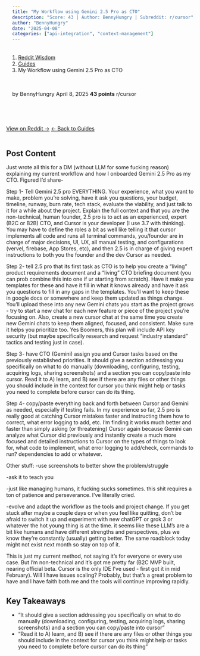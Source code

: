 ```yaml
---
title: "My Workflow using Gemini 2.5 Pro as CTO"
description: "Score: 43 | Author: BennyHungry | Subreddit: r/cursor"
author: "BennyHungry"
date: "2025-04-08"
categories: ["api-integration", "context-management"]
---
```


<nav aria-label="breadcrumb">
  <ol class="breadcrumb">
    <li class="breadcrumb-item"><a href="../../../index.html">Reddit Wisdom</a></li>
    <li class="breadcrumb-item"><a href="../../index.html">Guides</a></li>
    <li class="breadcrumb-item active" aria-current="page">My Workflow using Gemini 2.5 Pro as CTO</li>
  </ol>
</nav>

<div class="post-meta">
  <span class="author">by BennyHungry</span>
  <span class="date">April 8, 2025</span>
  <span class="score">43 points</span>
  <span class="subreddit">r/cursor</span>
</div>

<div class="post-actions">
  <a href="https://reddit.com/r/cursor/comments/1juhi7j/my_workflow_using_gemini_25_pro_as_cto/" target="_blank" class="btn btn-primary">View on Reddit →</a>
  <a href="../../" class="btn btn-outline-secondary">← Back to Guides</a>
</div>

## Post Content

Just wrote all this for a DM (without LLM for some fucking reason) explaining my current workflow and how I onboarded Gemini 2.5 Pro as my CTO. Figured I’d share-

Step 1- Tell Gemini 2.5 pro EVERYTHING. Your experience, what you want to make, problem you’re solving, have it ask you questions, your budget, timeline, runway, burn rate, tech stack, evaluate the viability, and just talk to it for a while about the project. Explain the full context and that you are the non-technical, human founder, 2.5 pro is to act as an experienced, expert (B2C or B2B) CTO, and Cursor is your developer (I use 3.7 with thinking). You may have to define the roles a bit as well like telling it that cursor implements all code and runs all terminal commands, you/founder are in charge of major decisions, UI, UX, all manual testing, and configurations (vervel, firebase, App Stores, etc), and then 2.5 is in charge of giving expert instructions to both you the founder and the dev Cursor as needed. 

Step 2- tell 2.5 pro that its first task as CTO is to help you create a “living” product requirements document and a “living” CTO briefing document (you can prob combine this into one if ur starting from scratch). Have it make you templates for these and have it fill in what it knows already and have it ask you questions to fill in any gaps in the templates. You’ll want to keep these in google docs or somewhere and keep them updated as things change. You’ll upload these into any new Gemini chats you start as the project grows - try to start a new chat for each new feature or piece of the project you’re focusing on. Also, create a new cursor chat at the same time you create new Gemini chats to keep them aligned, focused, and consistent. Make sure it helps you prioritize too. Yes Boomers, this plan will include API key security (but maybe specifically research and request “industry standard” tactics and testing just in case). 

Step 3- have CTO (Gemini) assign you and Cursor tasks based on the previously established priorities. It should give a section addressing you specifically on what to do manually (downloading, configuring, testing, acquiring logs, sharing screenshots) and a section you can copy/paste into cursor.  Read it to A) learn, and B) see if there are any files or other things you should include in the context for cursor you think might help or tasks you need to complete before cursor can do its thing. 

Step 4- copy/paste everything back and forth between Cursor and Gemini as needed, especially if testing fails. In my experience so far, 2.5 pro is really good at catching Cursor mistakes faster and instructing them how to correct, what error logging to add, etc. I’m finding it works much better and faster than simply asking (or threatening) Cursor again because Gemini can analyze what Cursor did previously and instantly create a much more focused and detailed instructions to Cursor on the types of things to look for, what code to implement, what error logging to add/check, commands to run? dependencies to add or whatever.

Other stuff:
-use screenshots to better show the problem/struggle 

-ask it to teach you 

-just like managing humans, it fucking sucks sometimes. this shit requires a ton of patience and perseverance. I’ve literally cried. 
 
-evolve and adapt the workflow as the tools and project change. If you get stuck after maybe a couple days or when you feel like quitting, don’t be afraid to switch it up and experiment with new chatGPT or grok 3 or whatever the hot young thing is at the time. it seems like these LLM’s are a bit like humans and have different strengths and perspectives, plus we know they’re constantly (usually) getting better. The same roadblock today might not exist next month so stay on top of it. 

This is just my current method, not saying it’s for everyone or every use case. But I’m non-technical and it’s got me pretty far (B2C MVP built, nearing official beta. Cursor is the only IDE I’ve used - first got it in mid February).  Will I have issues scaling? Probably, but that’s a great problem to have and I have faith both me and the tools will continue improving rapidly. 

## Key Takeaways

- "It should give a section addressing you specifically on what to do manually (downloading, configuring, testing, acquiring logs, sharing screenshots) and a section you can copy/paste into cursor"
- "Read it to A) learn, and B) see if there are any files or other things you should include in the context for cursor you think might help or tasks you need to complete before cursor can do its thing"

<style>
.post-meta {
  display: flex;
  gap: 1.5rem;
  flex-wrap: wrap;
  margin: 1rem 0 2rem 0;
  padding: 1rem;
  background: var(--bs-light);
  border-radius: 0.5rem;
  font-size: 0.9rem;
}

.post-meta span {
  color: var(--bs-secondary);
}

.post-meta .score {
  color: var(--bs-success);
  font-weight: bold;
}

.post-actions {
  display: flex;
  gap: 1rem;
  margin: 2rem 0;
}

.post-content {
  line-height: 1.8;
  font-size: 1.1rem;
}

h2, h3, h4 {
  margin-top: 2rem;
  margin-bottom: 1rem;
}

ul, ol {
  margin: 1rem 0;
  padding-left: 2rem;
}

blockquote {
  border-left: 4px solid var(--bs-primary);
  padding-left: 1rem;
  margin: 1.5rem 0;
  font-style: italic;
}

code {
  background: var(--bs-light);
  padding: 0.2rem 0.4rem;
  border-radius: 0.25rem;
}

pre {
  background: var(--bs-light);
  padding: 1rem;
  border-radius: 0.5rem;
  overflow-x: auto;
}
</style>